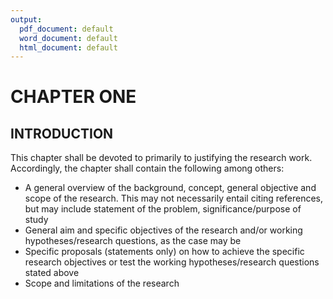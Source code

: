 ```yaml
---
output:
  pdf_document: default
  word_document: default
  html_document: default
---
```

# CHAPTER ONE
## INTRODUCTION
This chapter shall be devoted to primarily to justifying the research work. Accordingly, the chapter shall contain the following among others:

* A general overview of the background, concept, general objective and scope of the research. This may not necessarily entail citing references, but may include statement of the problem, significance/purpose of study
* General aim and specific objectives of the research and/or working hypotheses/research questions, as the case may be
* Specific proposals (statements only) on how to achieve the specific research objectives or test the working hypotheses/research questions stated above
* Scope and limitations of the research
